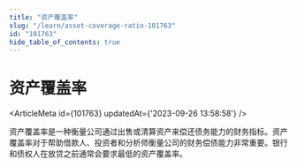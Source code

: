 ```yaml
---
title: "资产覆盖率"
slug: "/learn/asset-coverage-ratio-101763"
id: "101763"
hide_table_of_contents: true
---
```



# 资产覆盖率

<ArticleMeta id={101763} updatedAt={'2023-09-26 13:58:58'} />
<div className='border-solid border-b border-t-0 my-4 border-[var(--ifm-color-gray-300)]' />

资产覆盖率是一种衡量公司通过出售或清算资产来偿还债务能力的财务指标。资产覆盖率对于帮助借款人、投资者和分析师衡量公司的财务偿债能力非常重要。银行和债权人在放贷之前通常会要求最低的资产覆盖率。
